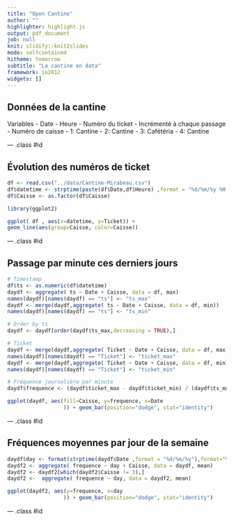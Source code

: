 ```yaml
---
title: "Open Cantine"
author: ""
highlighter: highlight.js
output: pdf_document
job: null
knit: slidify::knit2slides
mode: selfcontained
hitheme: tomorrow
subtitle: "La cantine en data"
framework: io2012
widgets: []
---
```


<script type='text/javascript'>
$(function() {
    $("p:has(img)").addClass('centered');
});
</script>

## Données de la cantine

Variables
- Date
- Heure
- Numéro du ticket
  - Incrémenté à chaque passage
- Numéro de caisse
  - 1: Cantine
  - 2: Cantine
  - 3: Cafétéria
  - 4: Cantine

--- .class #id 


## Évolution des numéros de ticket

```r

df <- read.csv("../data/Cantine-Mirabeau.csv")
df$datetime <- strptime(paste(df$Date,df$Heure) ,format = "%d/%m/%y %H:%M:%S")
df$Caisse <- as.factor(df$Caisse)

library(ggplot2)

ggplot( df , aes(x=datetime, y=Ticket)) +
geom_line(aes(group=Caisse, color=Caisse))

```

--- .class #id 

## Passage par minute ces derniers jours

```r

# Timestamp
df$ts <- as.numeric(df$datetime)
daydf <- aggregate( ts ~ Date + Caisse, data = df, max)
names(daydf)[names(daydf) == "ts"] <- "ts_max"
daydf <- merge(daydf,aggregate( ts ~ Date + Caisse, data = df, min))
names(daydf)[names(daydf) == "ts"] <- "ts_min"

# Order by ts
daydf <- daydf[order(daydf$ts_max,decreasing = TRUE),]

# Ticket
daydf <- merge(daydf,aggregate( Ticket ~ Date + Caisse, data = df, max))
names(daydf)[names(daydf) == "Ticket"] <- "ticket_max"
daydf <- merge(daydf,aggregate( Ticket ~ Date + Caisse, data = df, min))
names(daydf)[names(daydf) == "Ticket"] <- "ticket_min"

# Fréquence journalière par minute
daydf$frequence <- (daydf$ticket_max - daydf$ticket_min) / (daydf$ts_max - daydf$ts_min) * 60

ggplot(daydf, aes(fill=Caisse, y=frequence, x=Date
                  )) + geom_bar(position="dodge", stat="identity")
```

--- .class #id 

## Fréquences moyennes par jour de la semaine

```r

daydf$day <- format(strptime(daydf$Date ,format = "%d/%m/%y"),format="%A")
daydf2 <- aggregate( frequence ~ day + Caisse, data = daydf, mean)
daydf2 <- daydf2[which(daydf2$Caisse != 3),]
daydf2 <-  aggregate( frequence ~ day, data = daydf2, mean)

ggplot(daydf2, aes(y=frequence, x=day
                  )) + geom_bar(position="dodge", stat="identity")
```

--- .class #id 